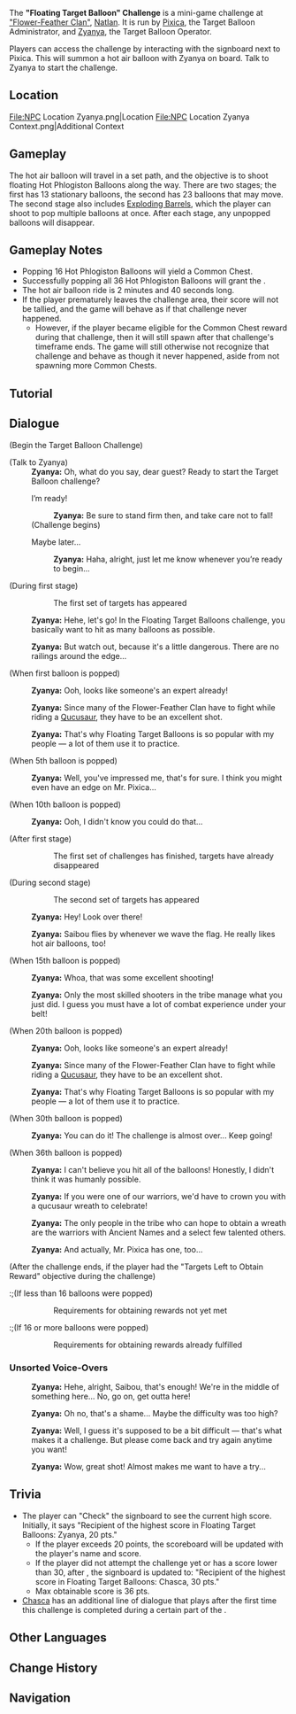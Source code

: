 {{Stub|When does Chasca's name appear instead of the player's name? Add to {{S|Trivia}}}}
{{Terminology Infobox
|image  = Tutorial Hot Phlogiston Balloon.png
|type   = Exploration
|region = Natlan
}}
The '''"Floating Target Balloon" Challenge''' is a mini-game challenge at [["Flower-Feather Clan"]], [[Natlan]]. It is run by [[Pixica]], the Target Balloon Administrator, and [[Zyanya]], the Target Balloon Operator.

Players can access the challenge by interacting with the signboard next to Pixica. This will summon a hot air balloon with Zyanya on board. Talk to Zyanya to start the challenge.

==Location==
<gallery>
File:NPC Location Zyanya.png|Location
File:NPC Location Zyanya Context.png|Additional Context
</gallery>

==Gameplay==
The hot air balloon will travel in a set path, and the objective is to shoot floating Hot Phlogiston Balloons along the way. There are two stages; the first has 13 stationary balloons, the second has 23 balloons that may move. The second stage also includes [[Exploding Barrel]]s, which the player can shoot to pop multiple balloons at once. After each stage, any unpopped balloons will disappear.

==Gameplay Notes==
* Popping 16 Hot Phlogiston Balloons will yield a Common Chest.
* Successfully popping all 36 Hot Phlogiston Balloons will grant the {{Achievement|One Way Ride Through Target Town...}}.
* The hot air balloon ride is 2 minutes and 40 seconds long.
* If the player prematurely leaves the challenge area, their score will not be tallied, and the game will behave as if that challenge never happened.<!-- no update to signboard if over 20 points scored, and game still shows the "Targets Left to Obtain Reward" objective and "Requirements for obtaining rewards not yet met" at the end of another sub-16-hit challenge -->
** However, if the player became eligible for the Common Chest reward during that challenge, then it will still spawn after that challenge's timeframe ends.<!-- unsure of exact "trigger", multiple possibilities --> The game will still otherwise not recognize that challenge and behave as though it never happened, aside from not spawning more Common Chests.

==Tutorial==
{{Tutorial|Hot Phlogiston Balloon}}

==Dialogue==
{{Dialogue Start}}
;(Begin the Target Balloon Challenge)
:{{Black Screen|After a while, the training hot air balloon slowly approaches...}}

;(Talk to Zyanya)
:'''Zyanya:''' Oh, what do you say, dear guest? Ready to start the Target Balloon challenge?
:{{DIcon}} I’m ready!
::'''Zyanya:''' Be sure to stand firm then, and take care not to fall!
:;(Challenge begins)
:{{DIcon}} Maybe later...
::'''Zyanya:''' Haha, alright, just let me know whenever you’re ready to begin...

;(During first stage)
::The first set of targets has appeared
:{{A|vo dialog tips ballon zyanya 01.ogg}} '''Zyanya:''' Hehe, let's go! In the Floating Target Balloons challenge, you basically want to hit as many balloons as possible.
:{{A|vo dialog tips ballon zyanya 02.ogg}} '''Zyanya:''' But watch out, because it's a little dangerous. There are no railings around the edge...

;(When first balloon is popped)
:{{A|vo dialog tips ballon zyanya 03.ogg}} '''Zyanya:''' Ooh, looks like someone's an expert already!
:{{A|vo dialog tips ballon zyanya 04.ogg}} '''Zyanya:''' Since many of the Flower-Feather Clan have to fight while riding a [[Qucusaurus|Qucusaur]], they have to be an excellent shot.
:{{A|vo dialog tips ballon zyanya 05.ogg}} '''Zyanya:''' That's why Floating Target Balloons is so popular with my people &mdash; a lot of them use it to practice.

;(When 5th balloon is popped)
:{{A|vo dialog tips ballon zyanya 17.ogg}} '''Zyanya:''' Well, you've impressed me, that's for sure. I think you might even have an edge on Mr. Pixica...

;(When 10th balloon is popped)
:{{A|vo dialog tips ballon zyanya 19.ogg}} '''Zyanya:''' Ooh, I didn't know you could do that...

;(After first stage)
::The first set of challenges has finished, targets have already disappeared

;(During second stage)
::The second set of targets has appeared
:{{A|vo dialog tips ballon zyanya 06.ogg}} '''Zyanya:''' Hey! Look over there!
:{{A|vo dialog tips ballon zyanya 07.ogg}} '''Zyanya:''' Saibou flies by whenever we wave the flag. He really likes hot air balloons, too!

;(When 15th balloon is popped)
:{{A|vo dialog tips ballon zyanya 11.ogg}} '''Zyanya:''' Whoa, that was some excellent shooting!
:{{A|vo dialog tips ballon zyanya 12.ogg}} '''Zyanya:''' Only the most skilled shooters in the tribe manage what you just did. I guess you must have a lot of combat experience under your belt!

;(When 20th balloon is popped)
:{{A|vo dialog tips ballon zyanya 03.ogg}} '''Zyanya:''' Ooh, looks like someone's an expert already!
:{{A|vo dialog tips ballon zyanya 04.ogg}} '''Zyanya:''' Since many of the Flower-Feather Clan have to fight while riding a [[Qucusaurus|Qucusaur]], they have to be an excellent shot.
:{{A|vo dialog tips ballon zyanya 05.ogg}} '''Zyanya:''' That's why Floating Target Balloons is so popular with my people &mdash; a lot of them use it to practice.

;(When 30th balloon is popped)
:{{A|vo dialog tips ballon zyanya 20.ogg}} '''Zyanya:''' You can do it! The challenge is almost over... Keep going!

;(When 36th balloon is popped)
:{{A|vo dialog tips ballon zyanya 13.ogg}} '''Zyanya:''' I can't believe you hit all of the balloons! Honestly, I didn't think it was humanly possible.
:{{A|vo dialog tips ballon zyanya 14.ogg}} '''Zyanya:''' If you were one of our warriors, we'd have to crown you with a qucusaur wreath to celebrate!
:{{A|vo dialog tips ballon zyanya 15.ogg}} '''Zyanya:''' The only people in the tribe who can hope to obtain a wreath are the warriors with Ancient Names and a select few talented others.
:{{A|vo dialog tips ballon zyanya 16.ogg}} '''Zyanya:''' And actually, Mr. Pixica has one, too...

;(After the challenge ends, if the player had the "Targets Left to Obtain Reward" objective during the challenge)<!-- nothing appears if this objective doesn't exist; see Gameplay Notes for why this wording is not tied to the Common Chest -->
:;(If less than 16 balloons were popped)
::Requirements for obtaining rewards not yet met

:;(If 16 or more balloons were popped)
::Requirements for obtaining rewards already fulfilled
:;(A {{Item|Common Chest|20}} spawns)
{{Dialogue End}}

===Unsorted Voice-Overs===
:{{A|vo dialog tips ballon zyanya 08.ogg}} '''Zyanya:''' Hehe, alright, Saibou, that's enough! We're in the middle of something here... No, go on, get outta here!
:{{A|vo dialog tips ballon zyanya 09.ogg}} '''Zyanya:''' Oh no, that's a shame... Maybe the difficulty was too high?
:{{A|vo dialog tips ballon zyanya 10.ogg}} '''Zyanya:''' Well, I guess it's supposed to be a bit difficult &mdash; that's what makes it a challenge. But please come back and try again anytime you want!
:{{A|vo dialog tips ballon zyanya 18.ogg}} '''Zyanya:''' Wow, great shot! Almost makes me want to have a try...
<!--
==Notes==
{{Reflist|note=1}}

==Gallery==
-->

==Trivia==
* The player can "Check" the signboard to see the current high score. Initially, it says "Recipient of the highest score in Floating Target Balloons: Zyanya, 20 pts."
** If the player exceeds 20 points, the scoreboard will be updated with the player's name and score.
** If the player did not attempt the challenge yet or has a score lower than 30, after {{cx}}, the signboard is updated to: "Recipient of the highest score in Floating Target Balloons: Chasca, 30 pts."{{Verify}}
** Max obtainable score is 36 pts.
* [[Chasca]] has an additional line of dialogue that plays after the first time this challenge is completed during a certain part of the {{Quest|The Wingless One of Tlalocan}}.

==Other Languages==
{{Other Languages
|en       = "Floating Target Balloon" Challenge
|zhs      = 「游靶气球」
|zhs_rm   = "Yóu Bǎ Qìqiú"
|zht      = 「遊靶氣球」
|zht_rm   = "Yóu Bǎ Qìqiú"
|zh_tl    = "Floating Target Balloons"
|ja       = 「バルーンシューティング」
|ja_rm    = "Baruun Shuutingu"
|ja_tl    = "Balloon Shooting"
|ko       = 「풍선 사격」
|ko_tl    = 
|es       = “Tiro al globo”
|es_tl    = "Balloon Shooting"
|fr       = Défi des ballons-cibles flottants
|fr_tl    = Floating Target Balloon Challenge
|ru       = «Воздушный шар с плавающей мишенью»
|ru_tl    = 
|th       = "ลูกโป่งเป้าลอยตัว"
|th_rm    = 
|th_tl    = 
|vi       = <!--Khiêu chiến-->"Khí Cầu Bia Nổi"
|vi_tl    = 
|de       = „Schwebender Zielballon“
|de_tl    = 
|id       = "Target Balon Udara"
|id_tl    = "Target Air Balloon"
|pt       = "Alvos Flutuantes"
|pt_tl    = 
|tr       = 
|tr_tl    = 
|it       = Palloni Bersaglio Volanti
|it_tl    = Flying Target Balloons
}}

==Change History==
{{Change History|5.2}}

==Navigation==
{{Exploration Navbox|Natlan}}